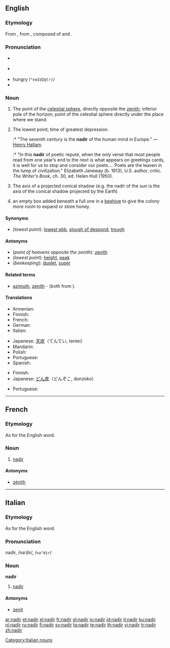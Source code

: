 {{was wotd|2006|September|23}}
{{wikipedia}}
{{also|Nadir}}
==English==

===Etymology===
From {{ML.}} {{term|nadir|lang=la}}, from {{etyl|ar}} {{term|sc=Arab|نظير اسمت|نَظِيرُ السَّمْت|tr=naẓīru as-samt}}, composed of {{term|sc=Arab|سمت|السَمْتُ|tr=as-samt|the zenith}} and
{{term|sc=Arab|نظير|نَظِير|tr=naẓīr|counterpart, corresponding to}}.

===Pronunciation===
* {{a|RP}} {{IPA|/ˈneɪdɪə/}}
* {{a|US}} {{IPA|/ˈneɪdɪr/}}
* hungry /<tt>"neIdI@(r)</tt>/
* {{audio|en-us-nadir.ogg|Audio (US)}}

===Noun===
{{en-noun}}

# The point of the [[celestial sphere]], directly opposite the [[zenith]]; inferior pole of the horizon; point of the celestial sphere directly under the place where we stand.
# {{figuratively}} The lowest point; time of greatest depression.
#:* "The seventh century is the '''nadir''' of the human mind in Europe." &mdash; [[w:Henry Hallam|Henry Hallam]].
#:* "In this '''nadir''' of poetic repute, when the only verse that most people read from one year’s end to the next is what appears on greetings cards, it is well for us to stop and consider our poets.... Poets are the leaven in the lump of civilization." Elizabeth Janeway (b. 1913), U.S. author, critic. ''The Writer’s Book'', ch. 30, ed. Helen Hull (1950).
# {{astronomy}} The axis of a projected conical shadow (e.g. the nadir of the sun is the axis of the conical shadow projected by the Earth)
# {{beekeeping|archaic}} an empty box added beneath a full one in a [[beehive]] to give the colony more room to expand or store honey. <!-- from The Beekeepers Manual, Pg, 24, Henry Taylor 1860 -->

====Synonyms====
* (''lowest point''): [[lowest ebb]], [[slough of despond]], [[trough]]

====Antonyms====
* (''point of heavens opposite the zenith''): [[zenith]]
* (''lowest point''): [[height]], [[peak]]
* (''beekeeping''): [[duplet]], [[super]]

====Related terms====
* [[azimuth]], [[zenith]] - (both from {{term|سمت|السَمْتُ|tr=as-samt|sc=Arab}}).

====Translations====
{{trans-top|point of the sky}}
* Armenian: {{t-|hy|նադիր|tr=nadir|sc=Armn|xs=Armenian}}
* Finnish: {{t+|fi|nadiiri}}
* French: {{t|fr|nadir|m}}
* German: {{t-|de|Nadir|m}}
* Italian: {{t|it|nadir|m}}
{{trans-mid}}
* Japanese: [[天底]]（てんてい, tentei）
* Mandarin: {{t|zh|天底|tr=tiāndǐ|sc=Hani}}
* Polish: {{t-|pl|nadir|m}}
* Portuguese: {{t-|pt|nadir|m}}
* Spanish: {{t|es|nadir|m}}
{{trans-bottom}}

{{trans-top|figuratively the lowest point}}
* Finnish: {{t+|fi|aallonpohja}}
* Japanese: [[どん底]]（どんぞこ, donzoko）
{{trans-mid}}
* Portuguese: {{t-|pt|nadir|m}}
{{trans-bottom}}

{{trans-top|axis of projected conical shadow}}
{{trans-mid}}
{{trans-bottom}}

----

==French==
{{wikipedia|lang=fr}}

===Etymology===
As for the English word.

===Noun===
{{fr-noun|m}}

# {{astronomy|lang=fr}} [[#English|nadir]]

====Antonyms====
* [[zénith]]

----

==Italian==

===Etymology===
As for the English word.

===Pronunciation===
nadìr, /naˈdir/, /<tt>na"dir</tt>/

===Noun===
'''nadir''' {{m}}

# {{astronomy|lang=it}} [[#English|nadir]]

====Antonyms====
* [[zenit]]

[[Category:Italian nouns]]

[[ar:nadir]]
[[et:nadir]]
[[el:nadir]]
[[fr:nadir]]
[[gl:nadir]]
[[io:nadir]]
[[id:nadir]]
[[it:nadir]]
[[ku:nadir]]
[[nl:nadir]]
[[ru:nadir]]
[[fi:nadir]]
[[sv:nadir]]
[[ta:nadir]]
[[te:nadir]]
[[th:nadir]]
[[vi:nadir]]
[[tr:nadir]]
[[zh:nadir]]